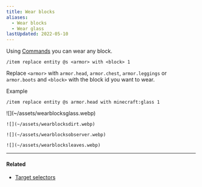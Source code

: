 ```yaml
---
title: Wear blocks
aliases:
  - Wear blocks
  - Wear glass
lastUpdated: 2022-05-10
---
```



Using [Commands](/command) you can wear any block.

```mcfunction
/item replace entity @s <armor> with <block> 1
```

Replace `<armor>` with `armor.head`, `armor.chest`, `armor.leggings` or `armor.boots` and `<block>` with the block id you want to wear.

Example

```mcfunction
/item replace entity @s armor.head with minecraft:glass 1
```

<Gallery>
	![](~/assets/wearblocksglass.webp)

	![](~/assets/wearblocksdirt.webp)

	![](~/assets/wearblocksobserver.webp)
	
	![](~/assets/wearblocksleaves.webp)
</Gallery>

---

#### Related

- [Target selectors](/targetselectors)
